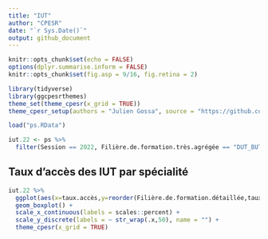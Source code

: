 ```yaml
---
title: "IUT"
author: "CPESR"
date: "`r Sys.Date()`"
output: github_document
---
```


```r
knitr::opts_chunk$set(echo = FALSE)
options(dplyr.summarise.inform = FALSE)
knitr::opts_chunk$set(fig.asp = 9/16, fig.retina = 2)

library(tidyverse)
library(ggcpesrthemes)
theme_set(theme_cpesr(x_grid = TRUE))
theme_cpesr_setup(authors = "Julien Gossa", source = "https://github.com/cpesr/RFC/")
```

```r
load("ps.RData")

iut.22 <- ps %>%
  filter(Session == 2022, Filière.de.formation.très.agrégée == "DUT_BUT") 
```

## Taux d'accès des IUT par spécialité

```r
iut.22 %>%
  ggplot(aes(x=taux.accès,y=reorder(Filière.de.formation.détaillée,taux.accès, FUN = mean))) +
  geom_boxplot() +
  scale_x_continuous(labels = scales::percent) +
  scale_y_discrete(labels = ~ str_wrap(.x,50), name = "") +
  theme_cpesr(x_grid = TRUE)
```

